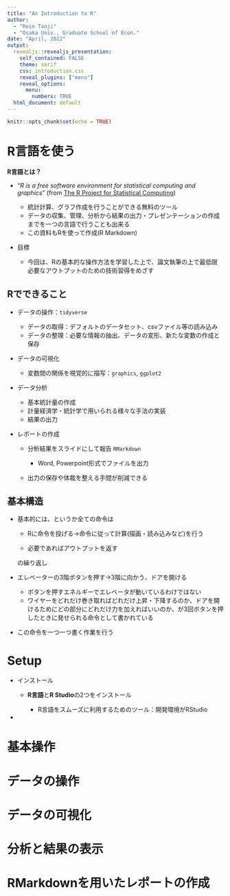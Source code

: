 ```yaml
---
title: "An Introduction to R"
author:
  - "Reio Tanji"
  - "Osaka Univ., Graduate School of Econ."
date: "April, 2022"
output: 
  revealjs::revealjs_presentation:
    self_contained: FALSE
    theme: serif
    css: introduction.css
    reveal_plugins: ["menu"]
    reveal_options:
      menu:
        numbers: TRUE
  html_document: default
---
```


```r
knitr::opts_chunk$set(echo = TRUE)
```

# R言語を使う

**R言語とは？**

-   "*R is a free software environment for statistical computing and graphics*" (from [The R Project for Statistical Computing](https://www.r-project.org/))

    -   統計計算、グラフ作成を行うことができる無料のツール
    -   データの収集、管理、分析から結果の出力・プレゼンテーションの作成までを一つの言語で行うことも出来る
    -   この資料もRを使って作成(R Markdown)

-   目標

    -   今回は、Rの基本的な操作方法を学習した上で、論文執筆の上で最低限必要なアウトプットのための技術習得をめざす

## Rでできること

-   データの操作：`tidyverse`

    -   データの取得：デフォルトのデータセット、csvファイル等の読み込み
    -   データの整理：必要な情報の抽出、データの変形、新たな変数の作成と保存

-   データの可視化

    -   変数間の関係を視覚的に描写：`graphics`, `ggplot2`

-   データ分析

    -   基本統計量の作成
    -   計量経済学・統計学で用いられる様々な手法の実装
    -   結果の出力

-   レポートの作成

    -   分析結果をスライドにして報告 `RMarkdown`

        -   Word, Powerpoint形式でファイルを出力

    -   出力の保存や体裁を整える手間が削減できる

## 基本構造

-   基本的には、というか全ての命令は

    -   Rに命令を投げる→命令に従って計算(描画・読み込みなど)を行う

    -   必要であればアウトプットを返す

    の繰り返し

```{=html}
<!-- -->
```
-   エレベーターの3階ボタンを押す→3階に向かう、ドアを開ける

    -   ボタンを押すエネルギーでエレベータが動いているわけではない
    -   ワイヤーをどれだけ巻き取ればどれだけ上昇・下降するのか、ドアを開けるためにどの部分にどれだけ力を加えればいいのか、が3回ボタンを押したときに発せられる命令として書かれている

-   この命令を一つ一つ書く作業を行う

# Setup

-   インストール

    -   **R言語**と**R Studio**の2つをインストール

        -   R言語をスムーズに利用するためのツール：開発環境がRStudio

-   

# 基本操作

# データの操作

# データの可視化

# 分析と結果の表示

# RMarkdownを用いたレポートの作成
